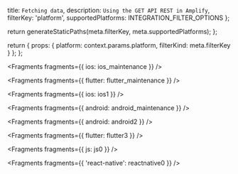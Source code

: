   title: `Fetching data`,
  description: `Using the GET API REST in Amplify`,
  filterKey: 'platform',
  supportedPlatforms: INTEGRATION_FILTER_OPTIONS
};



  return generateStaticPaths(meta.filterKey, meta.supportedPlatforms);
};

  return {
    props: {
      platform: context.params.platform,
      filterKind: meta.filterKey
    }
  };
};


<Fragments fragments={{ ios: ios_maintenance }} />


<Fragments fragments={{ flutter: flutter_maintenance }} />


<Fragments fragments={{ ios: ios1 }} />


<Fragments fragments={{ android: android_maintenance }} />


<Fragments fragments={{ android: android2 }} />


<Fragments fragments={{ flutter: flutter3 }} />


<Fragments fragments={{ js: js0 }} />


<Fragments fragments={{ 'react-native': reactnative0 }} />
